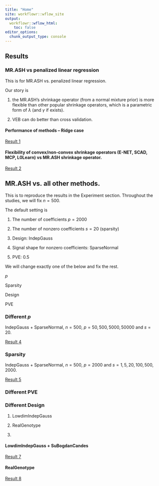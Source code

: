```yaml
---
title: "Home"
site: workflowr::wflow_site
output:
  workflowr::wflow_html:
    toc: false
editor_options:
  chunk_output_type: console
---
```


## Results

### MR.ASH vs penalized linear regression

This is for MR.ASH vs. penalized linear regression.

Our story is 

(1) the MR.ASH's shrinkage operator (from a normal mixture prior) is more flexible than other popular shrinkage operators,
which is a parametric form of $\lambda$ (and $\gamma$ if exists).

(2) VEB can do better than cross validation.

#### Performance of methods -- Ridge case

[Result 1](Result1_Ridge.html)

#### Flexibility of convex/non-convex shrinkage operators (E-NET, SCAD, MCP, L0Learn) vs MR.ASH shrinkage operator.

[Result 2](Result2_Nonconvex.html)

## MR.ASH vs. all other methods.

This is to reproduce the results in the Experiment section.
Throughout the studies, we will fix $n = 500$.

The default setting is

(1) The number of coefficients $p = 2000$

(2) The number of nonzero coefficients $s = 20$ (sparsity)

(3) Design: IndepGauss

(4) Signal shape for nonzero coefficients: SparseNormal

(5) PVE: 0.5

We will change exactly one of the below and fix the rest.

$p$

Sparsity

Design

PVE

### Different $p$

IndepGauss + SparseNormal, $n = 500$, $p = 50, 500, 5000, 50000$ and $s = 20$.

[Result 4](Result4_Highdim.html)

### Sparsity

IndepGauss + SparseNormal, $n = 500$, $p = 2000$ and $s = 1,5,20,100,500,2000$.

[Result 5](Result5_SparseSignal.html)

### Different PVE

### Different Design

(1) LowdimIndepGauss

(2) RealGenotype

(3) 

#### LowdimIndepGauss + SuBogdanCandes

[Result 7](Result7_LowdimIndepGauss.html)

#### RealGenotype

[Result 8](Result8_RealGenotype.html)